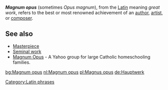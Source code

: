 '''''Magnum opus''''' (sometimes ''Opus magnum''), from the [[Latin]] meaning ''great work'', refers to the best or most renowned achievement of an [[author]], [[artist]], or [[composer]].

==See also==

*[[Masterpiece]]
*[[Seminal work]]
*[http://groups.yahoo.com/group/magnum-opus/ Magnum Opus] - A Yahoo group for large Catholic homeschooling families.

{{vocab-stub}}
[[Category:Latin phrases]]

[[bg:Magnum opus]]
[[nl:Magnum opus]]
[[pl:Magnus opus]]
[[de:Hauptwerk]]